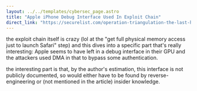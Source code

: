 ```yaml
---
layout: ../../templates/cybersec_page.astro
title: "Apple iPhone Debug Interface Used In Exploit Chain"
direct_link: "https://securelist.com/operation-triangulation-the-last-hardware-mystery/111669/"
---
```


the exploit chain itself is crazy (lol at the "get full physical memory access just to launch Safari" step) and this dives into a specific part that's really interesting: Apple seems to have left in a debug interface in their GPU and the attackers used DMA in that to bypass some authentication.

the interesting part is that, by the author's estimation, this interface is not publicly documented, so would either have to be found by reverse-engineering or (not mentioned in the article) insider knowledge.